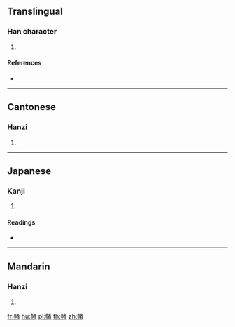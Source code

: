==Translingual==

===Han character===
{{Han char|rn=50|rad=巾|as=09|sn=12|four=44260|canj=LBJKA|ids=⿰巾者}}

# {{defn|Han|sort=巾09}}

====References====
* {{Han ref|kx=0333.220|dkj=08975|dj=0641.040|hdz=10746.080|uh=5E3E|ud=24126|bh=D545|bd=54597}}

----

==Cantonese==

===Hanzi===
{{yue-hanzi|jyut=[[dou2]]|y=dou2}}

# {{defn|lang=yue|sort=巾09}}

----

==Japanese==

===Kanji===
{{ja-kanji|grade=|rs=巾09}}

# {{defn|lang=ja|sort=巾09}}

====Readings====
* {{ja-readings|on=[[と]] (to), [[つ]] (tsu)|kun=[[はた]] (hata), [[はたじるし]] (hatajirushi), [[わたいれ]] (wataire)}}

----

==Mandarin==

===Hanzi===
{{cmn-hanzi|pin=[[dǔ]] ([[du3]])|wg=tu<sup>3</sup>}}

# {{defn|lang=cmn|sort=巾09}}

[[fr:帾]]
[[hu:帾]]
[[pl:帾]]
[[th:帾]]
[[zh:帾]]